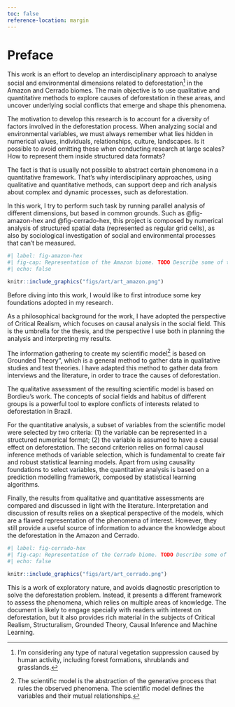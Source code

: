 ```yaml
---
toc: false
reference-location: margin
---
```


# Preface {.unnumbered}

This work is an effort to develop an interdisciplinary approach to analyse social and environmental dimensions related to deforestation[^index-1] in the Amazon and Cerrado biomes.
The main objective is to use qualitative and quantitative methods to explore causes of deforestation in these areas, and uncover underlying social conflicts that emerge and shape this phenomena.

The motivation to develop this research is to account for a diversity of factors involved in the deforestation process.
When analyzing social and environmental variables, we must always remember what lies hidden in numerical values, individuals, relationships, culture, landscapes.
Is it possible to avoid omitting these when conducting research at large scales?
How to represent them inside structured data formats?

The fact is that is usually not possible to abstract certain phenomena in a quantitative framework.
That's why interdisciplinary approaches, using qualitative and quantitative methods, can support deep and rich analysis about complex and dynamic processes, such as deforestation.

In this work, I try to perform such task by running parallel analysis of different dimensions, but based in common grounds.
Such as @fig-amazon-hex and @fig-cerrado-hex, this project is composed by numerical analysis of structured spatial data (represented as regular grid cells), as also by sociological investigation of social and environmental processes that can't be measured.

```r
#| label: fig-amazon-hex
#| fig-cap: Representation of the Amazon biome. TODO Describe some of the images inside the cells.
#| echo: false

knitr::include_graphics("figs/art/art_amazon.png")

```

Before diving into this work, I would like to first introduce some key foundations adopted in my research.

As a philosophical background for the work, I have adopted the perspective of Critical Realism, which focuses on causal analysis in the social field.
This is the umbrella for the thesis, and the perspective I use both in planning the analysis and interpreting my results.

The information gathering to create my scientific model[^index-2] is based on Grounded Theory", which is a general method to gather data in qualitative studies and test theories. I have adapted this method to gather data from interviews and the literature, in order to trace the causes of deforestation.

The qualitative assessment of the resulting scientific model is based on Bordieu's work.
The concepts of social fields and habitus of different groups is a powerful tool to explore conflicts of interests related to deforestation in Brazil.

For the quantitative analysis, a subset of variables from the scientific model were selected by two criteria: (1) the variable can be represented in a structured numerical format; (2) the variable is assumed to have a causal effect on deforestation.
The second criterion relies on formal causal inference methods of variable selection, which is fundamental to create fair and robust statistical learning models.
Apart from using causality foundations to select variables, the quantitative analysis is based on a prediction modelling framework, composed by statistical learning algorithms.

Finally, the results from qualitative and quantitative assessments are compared and discussed in light with the literature.
Interpretation and discussion of results relies on a skeptical perspective of the models, which are a flawed representation of the phenomena of interest.
However, they still provide a useful source of information to advance the knowledge about the deforestation in the Amazon and Cerrado.

```r
#| label: fig-cerrado-hex
#| fig-cap: Representation of the Cerrado biome. TODO Describe some of the images inside the cells.
#| echo: false

knitr::include_graphics("figs/art/art_cerrado.png")

```

This is a work of exploratory nature, and avoids diagnostic prescription to solve the deforestation problem.
Instead, it presents a different framework to assess the phenomena, which relies on multiple areas of knowledge.
The document is likely to engage specially with readers with interest on deforestation, but it also provides rich material in the subjects of Critical Realism, Structuralism, Grounded Theory, Causal Inference and Machine Learning.

[^index-1]: I'm considering any type of natural vegetation suppression caused by human activity, including forest formations, shrublands and grasslands.

[^index-2]: The scientific model is the abstraction of the generative process that rules the observed phenomena.
    The scientific model defines the variables and their mutual relationships.
